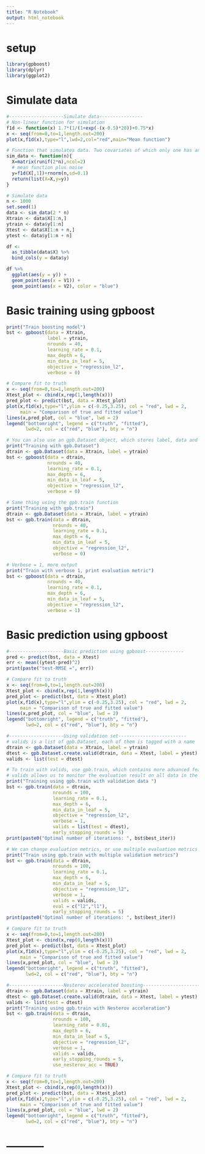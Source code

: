 ```yaml
---
title: "R Notebook"
output: html_notebook
---
```


# setup

```r
library(gpboost)
library(dplyr)
library(ggplot2)
```

# Simulate data

```r
#--------------------Simulate data----------------
# Non-linear function for simulation
f1d <- function(x) 1.7*(1/(1+exp(-(x-0.5)*20))+0.75*x)
x <- seq(from=0,to=1,length.out=200)
plot(x,f1d(x),type="l",lwd=2,col="red",main="Mean function")

# Function that simulates data. Two covariates of which only one has an effect
sim_data <- function(n){
  X=matrix(runif(2*n),ncol=2)
  # mean function plus noise
  y=f1d(X[,1])+rnorm(n,sd=0.1)
  return(list(X=X,y=y))
}

# Simulate data
n <- 1000
set.seed(1)
data <- sim_data(2 * n)
Xtrain <- data$X[1:n,]
ytrain <- data$y[1:n]
Xtest <- data$X[1:n + n,]
ytest <- data$y[1:n + n]
```


```r
df <- 
  as_tibble(data$X) %>% 
  bind_cols(y = data$y)

df %>% 
  ggplot(aes(y = y)) +
  geom_point(aes(x = V1)) +
  geom_point(aes(x = V2), color = "blue")
```


# Basic training using gpboost 

```r
print("Train boosting model")
bst <- gpboost(data = Xtrain,
               label = ytrain,
               nrounds = 40,
               learning_rate = 0.1,
               max_depth = 6,
               min_data_in_leaf = 5,
               objective = "regression_l2",
               verbose = 0)
```


```r
# Compare fit to truth
x <- seq(from=0,to=1,length.out=200)
Xtest_plot <- cbind(x,rep(1,length(x)))
pred_plot <- predict(bst, data = Xtest_plot)
plot(x,f1d(x),type="l",ylim = c(-0.25,3.25), col = "red", lwd = 2,
     main = "Comparison of true and fitted value")
lines(x,pred_plot, col = "blue", lwd = 2)
legend("bottomright", legend = c("truth", "fitted"),
       lwd=2, col = c("red", "blue"), bty = "n")
```


```r
# You can also use an gpb.Dataset object, which stores label, data and other meta datas needed for advanced features
print("Training with gpb.Dataset")
dtrain <- gpb.Dataset(data = Xtrain, label = ytrain)
bst <- gpboost(data = dtrain,
               nrounds = 40,
               learning_rate = 0.1,
               max_depth = 6,
               min_data_in_leaf = 5,
               objective = "regression_l2",
               verbose = 0)
```


```r
# Same thing using the gpb.train function
print("Training with gpb.train")
dtrain <- gpb.Dataset(data = Xtrain, label = ytrain)
bst <- gpb.train(data = dtrain,
                 nrounds = 40,
                 learning_rate = 0.1,
                 max_depth = 6,
                 min_data_in_leaf = 5,
                 objective = "regression_l2",
                 verbose = 0)
```


```r
# Verbose = 1, more output
print("Train with verbose 1, print evaluation metric")
bst <- gpboost(data = dtrain,
               nrounds = 40,
               learning_rate = 0.1,
               max_depth = 6,
               min_data_in_leaf = 5,
               objective = "regression_l2",
               verbose = 1)
```

# Basic prediction using gpboost

```r
#--------------------Basic prediction using gpboost--------------
pred <- predict(bst, data = Xtest)
err <- mean((ytest-pred)^2)
print(paste("test-RMSE =", err))
```


```r
# Compare fit to truth
x <- seq(from=0,to=1,length.out=200)
Xtest_plot <- cbind(x,rep(1,length(x)))
pred_plot <- predict(bst, data = Xtest_plot)
plot(x,f1d(x),type="l",ylim = c(-0.25,3.25), col = "red", lwd = 2,
     main = "Comparison of true and fitted value")
lines(x,pred_plot, col = "blue", lwd = 2)
legend("bottomright", legend = c("truth", "fitted"),
       lwd=2, col = c("red", "blue"), bty = "n")
```


```r
#--------------------Using validation set-------------------------
# valids is a list of gpb.Dataset, each of them is tagged with a name
dtrain <- gpb.Dataset(data = Xtrain, label = ytrain)
dtest <- gpb.Dataset.create.valid(dtrain, data = Xtest, label = ytest)
valids <- list(test = dtest)
```


```r
# To train with valids, use gpb.train, which contains more advanced features
# valids allows us to monitor the evaluation result on all data in the list
print("Training using gpb.train with validation data ")
bst <- gpb.train(data = dtrain,
                 nrounds = 100,
                 learning_rate = 0.1,
                 max_depth = 6,
                 min_data_in_leaf = 5,
                 objective = "regression_l2",
                 verbose = 1,
                 valids = list(test = dtest),
                 early_stopping_rounds = 5)
print(paste0("Optimal number of iterations: ", bst$best_iter))
```

```r
# We can change evaluation metrics, or use multiple evaluation metrics
print("Train using gpb.train with multiple validation metrics")
bst <- gpb.train(data = dtrain,
                 nrounds = 100,
                 learning_rate = 0.1,
                 max_depth = 6,
                 min_data_in_leaf = 5,
                 objective = "regression_l2",
                 verbose = 1,
                 valids = valids,
                 eval = c("l2","l1"),
                 early_stopping_rounds = 5)
print(paste0("Optimal number of iterations: ", bst$best_iter))
```



```r
# Compare fit to truth
x <- seq(from=0,to=1,length.out=200)
Xtest_plot <- cbind(x,rep(0,length(x)))
pred_plot <- predict(bst, data = Xtest_plot)
plot(x,f1d(x),type="l",ylim = c(-0.25,3.25), col = "red", lwd = 2,
     main = "Comparison of true and fitted value")
lines(x,pred_plot, col = "blue", lwd = 2)
legend("bottomright", legend = c("truth", "fitted"),
       lwd=2, col = c("red", "blue"), bty = "n")
```


```r
#--------------------Nesterov accelerated boosting-------------------------
dtrain <- gpb.Dataset(data = Xtrain, label = ytrain)
dtest <- gpb.Dataset.create.valid(dtrain, data = Xtest, label = ytest)
valids <- list(test = dtest)
print("Training using gpb.train with Nesterov acceleration")
bst <- gpb.train(data = dtrain,
                 nrounds = 100,
                 learning_rate = 0.01,
                 max_depth = 6,
                 min_data_in_leaf = 5,
                 objective = "regression_l2",
                 verbose = 1,
                 valids = valids,
                 early_stopping_rounds = 5,
                 use_nesterov_acc = TRUE)
```


```r
# Compare fit to truth
x <- seq(from=0,to=1,length.out=200)
Xtest_plot <- cbind(x,rep(0,length(x)))
pred_plot <- predict(bst, data = Xtest_plot)
plot(x,f1d(x),type="l",ylim = c(-0.25,3.25), col = "red", lwd = 2,
     main = "Comparison of true and fitted value")
lines(x,pred_plot, col = "blue", lwd = 2)
legend("bottomright", legend = c("truth", "fitted"),
       lwd=2, col = c("red", "blue"), bty = "n")
```





# -----------